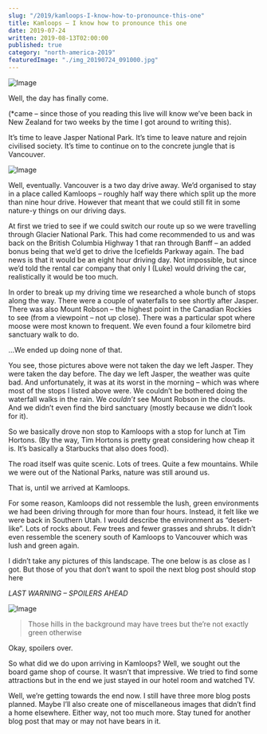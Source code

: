```yaml
---
slug: "/2019/kamloops-I-know-how-to-pronounce-this-one"
title: Kamloops – I know how to pronounce this one
date: 2019-07-24
written: 2019-08-13T02:00:00
published: true
category: "north-america-2019"
featuredImage: "./img_20190724_091000.jpg"
---
```


![Image](img_20190724_091000.jpg)

Well, the day has finally come.

(*came – since those of you reading this live will know we’ve been back in New Zealand for two weeks by the time I got around to writing this).

It’s time to leave Jasper National Park. It’s time to leave nature and rejoin civilised society. It’s time to continue on to the concrete jungle that is Vancouver.

![Image](img_20190724_104402.jpg)

Well, eventually. Vancouver is a two day drive away. We’d organised to stay in a place called Kamloops – roughly half way there which split up the more than nine hour drive. However that meant that we could still fit in some nature-y things on our driving days.

At first we tried to see if we could switch our route up so we were travelling through Glacier National Park. This had come recommended to us and was back on the British Columbia Highway 1 that ran through Banff – an added bonus being that we’d get to drive the Icefields Parkway again. The bad news is that it would be an eight hour driving day. Not impossible, but since we’d told the rental car company that only I (Luke) would driving the car, realistically it would be too much.

In order to break up my driving time we researched a whole bunch of stops along the way. There were a couple of waterfalls to see shortly after Jasper. There was also Mount Robson – the highest point in the Canadian Rockies to see (from a viewpoint – not up close). There was a particular spot where moose were most known to frequent. We even found a four kilometre bird sanctuary walk to do.

…We ended up doing none of that.

You see, those pictures above were not taken the day we left Jasper. They were taken the day before. The day we left Jasper, the weather was quite bad. And unfortunately, it was at its worst in the morning – which was where most of the stops I listed above were. We couldn’t be bothered doing the waterfall walks in the rain. We *couldn’t* see Mount Robson in the clouds. And we didn’t even find the bird sanctuary (mostly because we didn’t look for it).

So we basically drove non stop to Kamloops with a stop for lunch at Tim Hortons. (By the way, Tim Hortons is pretty great considering how cheap it is. It’s basically a Starbucks that also does food).

The road itself was quite scenic. Lots of trees. Quite a few mountains. While we were out of the National Parks, nature was still around us.

That is, until we arrived at Kamloops.

For some reason, Kamloops did not ressemble the lush, green environments we had been driving through for more than four hours. Instead, it felt like we were back in Southern Utah. I would describe the environment as “desert-like”. Lots of rocks about. Few trees and fewer grasses and shrubs. It didn’t even ressemble the scenery south of Kamloops to Vancouver which was lush and green again.

I didn’t take any pictures of this landscape. The one below is as close as I got. But those of you that don’t want to spoil the next blog post should stop here

*LAST WARNING – SPOILERS AHEAD*

![Image](img_20190726_021702.jpg)

> Those hills in the background may have trees but the’re not exactly green otherwise

Okay, spoilers over.

So what did we do upon arriving in Kamloops? Well, we sought out the board game shop of course. It wasn’t that impressive. We tried to find some attractions but in the end we just stayed in our hotel room and watched TV.

Well, we’re getting towards the end now. I still have three more blog posts planned. Maybe I’ll also create one of miscellaneous images that didn’t find a home elsewhere. Either way, not too much more. Stay tuned for another blog post that may or may not have bears in it.
